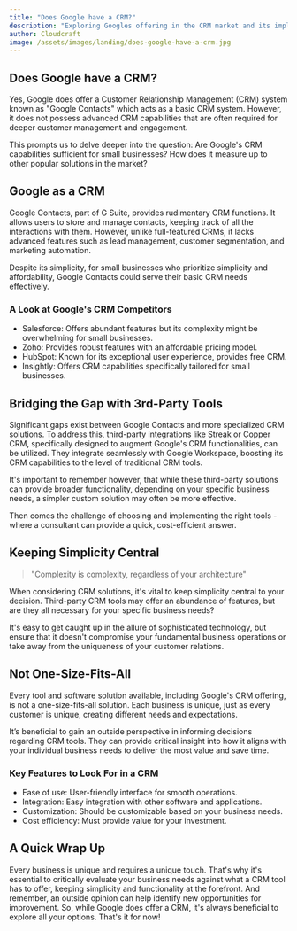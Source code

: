```yaml
---
title: "Does Google have a CRM?"
description: "Exploring Googles offering in the CRM market and its implications for small businesses."
author: Cloudcraft
image: /assets/images/landing/does-google-have-a-crm.jpg
---
```


## Does Google have a CRM?

Yes, Google does offer a Customer Relationship Management (CRM) system known as "Google Contacts" which acts as a basic CRM system. However, it does not possess advanced CRM capabilities that are often required for deeper customer management and engagement.

This prompts us to delve deeper into the question: Are Google's CRM capabilities sufficient for small businesses? How does it measure up to other popular solutions in the market?

<ServicesBlurb />

## Google as a CRM

Google Contacts, part of G Suite, provides rudimentary CRM functions. It allows users to store and manage contacts, keeping track of all the interactions with them. However, unlike full-featured CRMs, it lacks advanced features such as lead management, customer segmentation, and marketing automation.

Despite its simplicity, for small businesses who prioritize simplicity and affordability, Google Contacts could serve their basic CRM needs effectively.

### A Look at Google's CRM Competitors

 * Salesforce: Offers abundant features but its complexity might be overwhelming for small businesses.
 * Zoho: Provides robust features with an affordable pricing model.
 * HubSpot: Known for its exceptional user experience, provides free CRM.
 * Insightly: Offers CRM capabilities specifically tailored for small businesses.

## Bridging the Gap with 3rd-Party Tools

Significant gaps exist between Google Contacts and more specialized CRM solutions. To address this, third-party integrations like Streak or Copper CRM, specifically designed to augment Google's CRM functionalities, can be utilized. They integrate seamlessly with Google Workspace, boosting its CRM capabilities to the level of traditional CRM tools.

It's important to remember however, that while these third-party solutions can provide broader functionality, depending on your specific business needs, a simpler custom solution may often be more effective.

Then comes the challenge of choosing and implementing the right tools - where a consultant can provide a quick, cost-efficient answer.

<GetStartedBlurb />

## Keeping Simplicity Central

<blockquote>"Complexity is complexity, regardless of your architecture"</blockquote>

When considering CRM solutions, it's vital to keep simplicity central to your decision. Third-party CRM tools may offer an abundance of features, but are they all necessary for your specific business needs?

It's easy to get caught up in the allure of sophisticated technology, but ensure that it doesn't compromise your fundamental business operations or take away from the uniqueness of your customer relations.

## Not One-Size-Fits-All

Every tool and software solution available, including Google's CRM offering, is not a one-size-fits-all solution. Each business is unique, just as every customer is unique, creating different needs and expectations.

It’s beneficial to gain an outside perspective in informing decisions regarding CRM tools. They can provide critical insight into how it aligns with your individual business needs to deliver the most value and save time.

### Key Features to Look For in a CRM

 * Ease of use: User-friendly interface for smooth operations.
 * Integration: Easy integration with other software and applications.
 * Customization: Should be customizable based on your business needs.
 * Cost efficiency: Must provide value for your investment.

## A Quick Wrap Up

Every business is unique and requires a unique touch. That's why it's essential to critically evaluate your business needs against what a CRM tool has to offer, keeping simplicity and functionality at the forefront. And remember, an outside opinion can help identify new opportunities for improvement. So, while Google does offer a CRM, it's always beneficial to explore all your options. That's it for now!